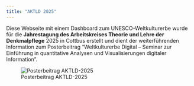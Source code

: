 ```yaml
---
title: "AKTLD 2025"
---
```


Diese Webseite mit einem Dashboard zum UNESCO-Weltkulturerbe wurde für die **Jahrestagung des Arbeitskreises Theorie und Lehre der Denkmalpflege** 2025 in Cottbus erstellt und dient der weiterführenden Information zum Posterbeitrag "Weltkulturerbe Digital – Seminar zur
Einführung in quantitative Analysen und Visualisierungen digitaler Information".

![Posterbeitrag AKTLD-2025](/img/Klemstein_Poster_AKTLD-2025.jpg){.lightbox}

